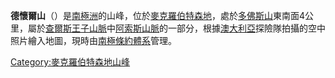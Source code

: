 {{coord|70|11|S|65|4|E|source:GNIS|display=title}}

'''德懷爾山'''（{{lang-en|Mount Dwyer}}）是[[南極洲|南極洲]]的山峰，位於[[麥克羅伯特森地|麥克羅伯特森地]]，處於[[多佛斯山|多佛斯山]]東南面4公里，屬於[[查爾斯王子山脈|查爾斯王子山脈]]中[[阿索斯山脈|阿索斯山脈]]的一部分，根據[[澳大利亞|澳大利亞]]探險隊拍攝的空中照片繪入地圖，現時由[[南極條約體系|南極條約體系]]管理。

{{DEFAULTSORT:Mount Dwyer}}
[[Category:麥克羅伯特森地山峰|Category:麥克羅伯特森地山峰]]


{{MacRobertsonLand-geo-stub}}
